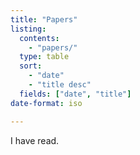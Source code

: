 ```yaml
---
title: "Papers"
listing:
  contents:
    - "papers/"
  type: table
  sort:
    - "date"
    - "title desc"
  fields: ["date", "title"]
date-format: iso

---
```

I have read.

